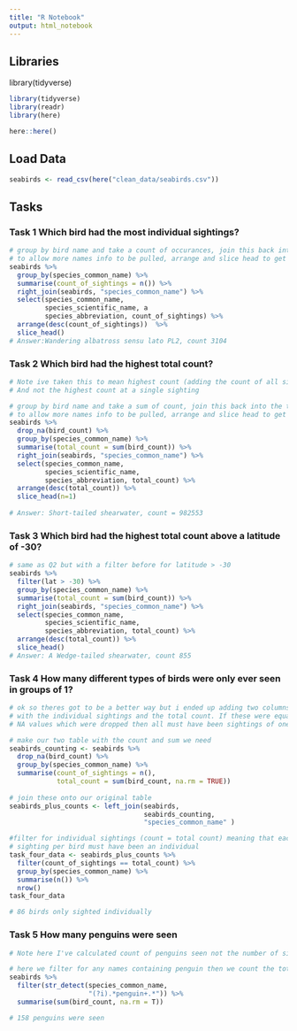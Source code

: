 ```yaml
---
title: "R Notebook"
output: html_notebook
---
```


## Libraries

library(tidyverse)
```r
library(tidyverse)
library(readr)
library(here)

here::here()
```

## Load Data

```r
seabirds <- read_csv(here("clean_data/seabirds.csv"))

```

## Tasks

### Task 1 Which bird had the most individual sightings?

```r
# group by bird name and take a count of occurances, join this back into the table
# to allow more names info to be pulled, arrange and slice head to get top hit
seabirds %>% 
  group_by(species_common_name) %>% 
  summarise(count_of_sightings = n()) %>%
  right_join(seabirds, "species_common_name") %>% 
  select(species_common_name, 
         species_scientific_name, a
         species_abbreviation, count_of_sightings) %>%
  arrange(desc(count_of_sightings))  %>% 
  slice_head()
# Answer:Wandering albatross sensu lato PL2, count 3104
```

### Task 2 Which bird had the highest total count?

```r
# Note ive taken this to mean highest count (adding the count of all sightings)
# And not the highest count at a single sighting

# group by bird name and take a sum of count, join this back into the table
# to allow more names info to be pulled, arrange and slice head to get top hit
seabirds %>% 
  drop_na(bird_count) %>% 
  group_by(species_common_name) %>% 
  summarise(total_count = sum(bird_count)) %>% 
  right_join(seabirds, "species_common_name") %>% 
  select(species_common_name, 
         species_scientific_name, 
         species_abbreviation, total_count) %>%
  arrange(desc(total_count)) %>% 
  slice_head(n=1)
  
# Answer: Short-tailed shearwater, count = 982553
```

### Task 3 Which bird had the highest total count above a latitude of -30?

```r
# same as Q2 but with a filter before for latitude > -30
seabirds %>% 
  filter(lat > -30) %>% 
  group_by(species_common_name) %>% 
  summarise(total_count = sum(bird_count)) %>%
  right_join(seabirds, "species_common_name") %>% 
  select(species_common_name, 
         species_scientific_name, 
         species_abbreviation, total_count) %>%
  arrange(desc(total_count)) %>% 
  slice_head()
# Answer: A Wedge-tailed shearwater, count 855
```

### Task 4 How many different types of birds were only ever seen in groups of 1?

```r
# ok so theres got to be a better way but i ended up adding two columns on
# with the individual sightings and the total count. If these were equal with no
# NA values which were dropped then all must have been sightings of one bird

# make our two table with the count and sum we need
seabirds_counting <- seabirds %>% 
  drop_na(bird_count) %>% 
  group_by(species_common_name) %>% 
  summarise(count_of_sightings = n(), 
            total_count = sum(bird_count, na.rm = TRUE)) 
  
# join these onto our original table
seabirds_plus_counts <- left_join(seabirds, 
                                  seabirds_counting,
                                  "species_common_name" )

#filter for individual sightings (count = total count) meaning that each 
# sighting per bird must have been an individual 
task_four_data <- seabirds_plus_counts %>% 
  filter(count_of_sightings == total_count) %>% 
  group_by(species_common_name) %>% 
  summarise(n()) %>% 
  nrow()
task_four_data

# 86 birds only sighted individually
```

### Task 5 How many penguins were seen

```r
# Note here I've calculated count of penguins seen not the number of sightings

# here we filter for any names containing penguin then we count the total for the count column
seabirds %>% 
  filter(str_detect(species_common_name,
                    "(?i).*penguin+.*")) %>% 
  summarise(sum(bird_count, na.rm = T))

# 158 penguins were seen
```

